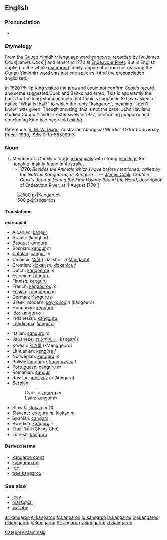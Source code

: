 {{wikipedia}}
==English==

===Pronunciation===
*{{IPA|/,kæŋgə'ru:/}}

===Etymology===
From the [[Guugu Yimidhirr]] language word ''[[gangurru]]'', recorded by [w:James Cook|James Cook]] and others in 1770 at [[w:Endeavour River|Endeavour River]].  But in English applied to the whole [[macropod]] family, apparently from not realizing the Guugu Yimidhirr word was just one species.  (And the pronunciation anglicized.)

In 1820 [[w:Phillip King|Phillip King]] visited the area and could not confirm Cook's record and some suggested Cook and Banks had erred.  This is apparently the basis for the long-standing myth that Cook is supposed to have asked a native "What is that?" to which the reply "kangaroo", meaning "I don't know" was given.  Though amusing, this is not the case.  John Haviland studied Guugu Yimidhirr extensively in 1972, confirming ''gangurru'' and concluding King had been told ''[[minha]]''.

Reference: [[w:R. M. W. Dixon|R. M. W. Dixon]], Australian Aboriginal Words'', Oxford University Press, 1990, ISBN 0-19-553099-3.

===Noun===
{{en-noun}}

#Member of a family of large [[marsupial]]s with strong [[hind leg]]s for [[hop]]ping, mainly found in Australia.
#*'''1770''': ''Besides the Animals which I have before mentioned, called by the Natives Kangooroo, or Kanguru ...'' &mdash; [[w:James Cook|James Cook]], ''Captain Cook's Journal During the First Voyage Round the World'', description of Endeavour River, at 4 August 1770 [http://www.gutenberg.org/etext/8106]

[[Image:Kanguru.jpg|thumb|center|500 px|Kangaroos]]

====Translations====
'''marsupial'''
{{top}}
*Albanian: [[kangur]]
*Arabic: {{ARchar|[[كنغر]]}} (kanghar)
*[[Basque]]: [[kanguru]]
*Bosnian: [[kengur]] ''m''
*[[Catalan]]: [[cangur]] ''m''
*Chinese: [[袋鼠]] ("dài shǔ" in [[Mandarin]])
*Croatian: [[klokan]] ''m'', [[klokanica]] ''f''
*Dutch: [[kangoeroe]] ''m''
*Estonian: [[känguru]]
*Finnish: [[kenguru]]
*French: [[kangourou]] ''m''
*[[Frisian]]: [[kangoeroe]] ''m''
*German: [[Känguru]] ''n''
*Greek, Modern: [[καγκουρό]] ''n'' (kangouró)
*Hungarian: [[kenguru]]
*Ido: [[kanguruo]]
*Indonesian: [[kangguru]]
*[[Interlingua]]: [[kanguru]]
{{mid}}
*Italian: [[canguro]] ''m''
*Japanese: [[カンガルー]] (kangarū)
*Korean: [[캥거루]] (k'aenggeoru)
*Lithuanian: [[kengūra]] ''f''
*Norwegian: [[kenguru]] ''m''
*Polish: [[kangur]] ''m'', [[kangurzyca]] ''f''
*Portuguese: [[canguru]] ''m''
*Romanian: [[cangur]]
*Russian: [[кенгуру]] ''m'' (kenguru)
*Serbian:
*:Cyrillic: [[кенгур]] ''m''
*:Latin: [[kengur]] ''m''
*Slovak: [[klokan]] ''m'' (1)
*Slovene: [[kenguru]] ''m'', [[klokan]] ''m''
*Spanish: [[canguro]]
*Swedish: [[känguru]] ''c''
*Thai: [[จิงโจ้]] (Ching-Cho)
*Turkish: [[kanguru]]
{{bottom}}

====Derived terms====
*[[kangaroo court]]
*[[kangaroo rat]]
*[[roo]]
*[[tree kangaroo]]

===See also===
*[[joey]]
*[[marsupial]]
*[[wallaby]]

[[Category:Mammals]]

[[ar:kangaroo]]
[[el:kangaroo]]
[[fr:kangaroo]]
[[io:kangaroo]]
[[la:kangaroo]]
[[hu:kangaroo]]
[[pl:kangaroo]]
[[pt:kangaroo]]
[[fi:kangaroo]]
[[vi:kangaroo]]
[[zh:kangaroo]]